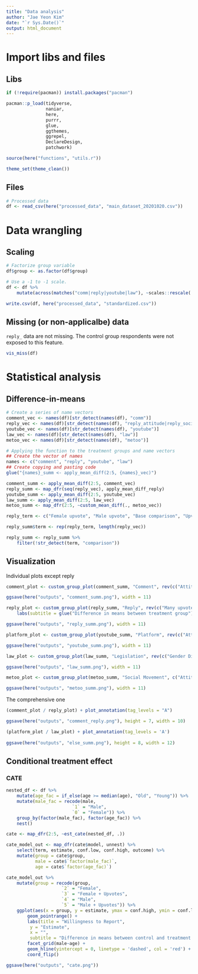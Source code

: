 ```yaml
---
title: "Data analysis"
author: "Jae Yeon Kim"
date: "`r Sys.Date()`"
output: html_document
---
```


# Import libs and files 

## Libs 

```r
if (!require(pacman)) install.packages("pacman")

pacman::p_load(tidyverse,
               naniar,
               here,
               purrr,
               glue,
               ggthemes,
               ggrepel,
               DeclareDesign,
               patchwork)

source(here("functions", "utils.r"))

theme_set(theme_clean())
```

## Files 

```r
# Processed data 
df <- read_csv(here("processed_data", "main_dataset_20201020.csv"))
```

# Data wrangling 

## Scaling 

```r
# Factorize group variable
df$group <- as.factor(df$group)

# Use a -1 to -1 scale.
df <- df %>%
    mutate(across(matches("comm|reply|youtube|law"), ~scales::rescale(.x, c(-1,1))))

write.csv(df, here("processed_data", "standardized.csv"))
```

## Missing (or non-applicalbe) data 

`reply_` data are not missing. The control group respondents were not exposed to this feature.

```r
vis_miss(df)
```

# Statistical analysis 

## Difference-in-means 

```r
# Create a series of name vectors 
comment_vec <- names(df)[str_detect(names(df), "comm")]
reply_vec <- names(df)[str_detect(names(df), "reply_attitude|reply_socialnorm|reply_user_attitude")]
youtube_vec <- names(df)[str_detect(names(df), "youtube")]
law_vec <- names(df)[str_detect(names(df), "law")]
metoo_vec <- names(df)[str_detect(names(df), "metoo")]
```

```r
# Applying the function to the treatment groups and name vectors 
## Create the vector of names 
names <- c("comment", "reply", "youtube", "law")
## Create copying and pasting code
glue("{names}_summ <- apply_mean_diff(2:5, {names}_vec)")

comment_summ <- apply_mean_diff(2:5, comment_vec)
reply_summ <- map_dfr(seq(reply_vec), apply_mean_diff_reply)
youtube_summ <- apply_mean_diff(2:5, youtube_vec)
law_summ <- apply_mean_diff(2:5, law_vec)
metoo_summ <- map_dfr(2:5, ~custom_mean_diff(., metoo_vec))

reply_term <- c("Female upvote", "Male upvote", "Base comparison", "Upvote comparison")

reply_summ$term <- rep(reply_term, length(reply_vec))

reply_summ <- reply_summ %>% 
    filter(!str_detect(term, "comparison"))
```

## Visualization 

Individual plots except reply

```r
comment_plot <- custom_group_plot(comment_summ, "Comment", rev(c("Attitude on Comment = Hate Speech", "Willingness to Report", "Attitude on Commenter", "Willingness to Like", "Atttidue on Comment")))

ggsave(here("outputs", "comment_summ.png"), width = 11)

reply_plot <- custom_group_plot(reply_summ, "Reply", rev(c("Many upvotes", "Willingness to Like", "Peer pressure", "Real name", "Willingness to Report", "Attitude on Replier", "Attitude on Reply")), 4) +
    labs(subtitle = glue("Difference in means between treatment group"))

ggsave(here("outputs", "reply_summ.png"), width = 11)

platform_plot <- custom_group_plot(youtube_summ, "Platform", rev(c("Attitude on Self-Regulation", "Attitude on User Moderation", "Attitude on YouTube")))

ggsave(here("outputs", "youtube_summ.png"), width = 11)

law_plot <- custom_group_plot(law_summ, "Legislation", rev(c("Gender Discrimination Bill", "Social Media Regulation Bill")), 4)

ggsave(here("outputs", "law_summ.png"), width = 11)

metoo_plot <- custom_group_plot(metoo_summ, "Social Movement", c("Attitude on #MeToo Movement"), 4)

ggsave(here("outputs", "metoo_summ.png"), width = 11)
```

The comprehensive one 

```r
(comment_plot / reply_plot) + plot_annotation(tag_levels = "A")

ggsave(here("outputs", "comment_reply.png"), height = 7, width = 10)
```

```r
(platform_plot / law_plot) + plot_annotation(tag_levels = 'A')
    
ggsave(here("outputs", "else_summ.png"), height = 8, width = 12)
```

## Conditional treatment effect 

### CATE

```r
nested_df <- df %>% 
    mutate(age_fac = if_else(age >= median(age), "Old", "Young")) %>%
    mutate(male_fac = recode(male, 
                         `1` = "Male",
                         `0` = "Female")) %>%
    group_by(factor(male_fac), factor(age_fac)) %>%
    nest()

cate <- map_dfr(2:5, ~est_cate(nested_df, .)) 

cate_model_out <- map_dfr(cate$model, unnest) %>%
    select(term, estimate, conf.low, conf.high, outcome) %>%
    mutate(group = cate$group,
           male = cate$`factor(male_fac)`,
           age = cate$`factor(age_fac)`)

cate_model_out %>%
    mutate(group = recode(group,
                     `2` = "Female",
                     `3` = "Female + Upvotes",
                     `4` = "Male",
                     `5` = "Male + Upvotes")) %>%
    ggplot(aes(x = group, y = estimate, ymax = conf.high, ymin = conf.low)) +
        geom_pointrange() +
        labs(title = "Willingness to Report",
         y = "Estimate",
         x = "",
         subtitle = "Difference in means between control and treatment groups") +
        facet_grid(male~age) +
        geom_hline(yintercept = 0, linetype = 'dashed', col = 'red') +
        coord_flip()

ggsave(here("outputs", "cate.png"))
```